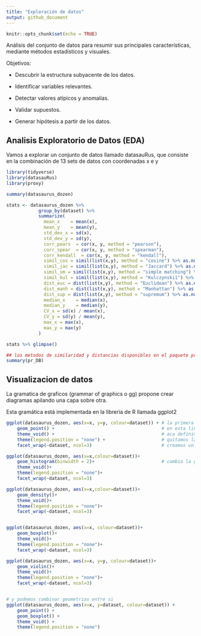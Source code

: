 ```yaml
---
title: "Exploración de datos"
output: github_document
---
```


```r
knitr::opts_chunk$set(echo = TRUE)
```

Análisis del conjunto de datos para resumir sus principales características, mediante métodos estadísticos y visuales.

Objetivos:

- Descubrir la estructura subyacente de los datos.

- Identificar variables relevantes.

- Detectar valores atípicos y anomalías.

- Validar supuestos.

- Generar hipótesis a partir de los datos.


## Analisis Exploratorio de Datos (EDA)

Vamos a explorar un conjunto de datos llamado datasauRus, que consiste en la combinación de 13 sets de datos con coordenadas x e y

```r
library(tidyverse)
library(datasauRus)
library(proxy)

summary(datasaurus_dozen)

stats <- datasaurus_dozen %>% 
            group_by(dataset) %>% 
            summarize(
              mean_x    = mean(x),
              mean_y    = mean(y),
              std_dev_x = sd(x),
              std_dev_y = sd(y),
              corr_pears  = cor(x, y, method = "pearson"),
              corr_spear  = cor(x, y, method = "spearman"),
              corr_kendall  = cor(x, y, method = "kendall"),
              simil_cos = simil(list(x,y), method = "cosine") %>% as.numeric(),   # funcion simil en la libreria proxy
              simil_jac = simil(list(x,y), method = "Jaccard") %>% as.numeric(),   # funcion simil en la libreria proxy
              simil_sm = simil(list(x,y), method = "simple matching") %>% as.numeric(),   # funcion simil en la libreria proxy
              simil_kul = simil(list(x,y), method = "Kulczynski1") %>% as.numeric(),   # funcion simil en la libreria proxy
              dist_euc = dist(list(x,y), method = "Euclidean") %>% as.numeric(),   
              dist_manh = dist(list(x,y), method = "Manhattan") %>% as.numeric(),  
              dist_sup = dist(list(x,y), method = "supremum") %>% as.numeric(),   
              median_x    = median(x),
              median_y    = median(y),
              CV_x = sd(x) / mean(x),
              CV_y = sd(y) / mean(y),
              max_x = max(x),
              max_y = max(y)
            )

stats %>% glimpse()

## los metodos de similaridad y distancias disponibles en el paquete proxy
summary(pr_DB)


```



## Visualizacion de datos

La gramatica de graficos (grammar of graphics o gg) propone crear diagramas apilando una capa sobre otra.

Esta gramática está implementada en la libreria de R llamada ggplot2

```r

ggplot(datasaurus_dozen, aes(x=x, y=y, colour=dataset)) + # la primera linea define los parametros del grafico, la data, coordenadas y color
    geom_point() +                                        # en esta linea se define la geometria de la figura, en este caso un punto
    theme_void() +                                        # aca definimos el tema del grafico
    theme(legend.position = "none") +                     # quitamos la leyenda 
    facet_wrap(~dataset, ncol=3)                          # creamos un subgrafico por cada dataset  

ggplot(datasaurus_dozen, aes(x=x,colour=dataset))+
    geom_histogram(binwidth = 2)+                         # cambio la geometria
    theme_void()+
    theme(legend.position = "none")+
    facet_wrap(~dataset, ncol=3)

ggplot(datasaurus_dozen, aes(x=x,colour=dataset))+
    geom_density()+
    theme_void()+
    theme(legend.position = "none")+
    facet_wrap(~dataset, ncol=3)


ggplot(datasaurus_dozen, aes(x=x, colour=dataset))+
    geom_boxplot()+
    theme_void()+
    theme(legend.position = "none")+
    facet_wrap(~dataset, ncol=3)

ggplot(datasaurus_dozen, aes(x=x, y=y, colour=dataset))+
    geom_violin()+
    theme_void()+
    theme(legend.position = "none")+
    facet_wrap(~dataset, ncol=3)


# y podemos combinar geometrias entre si
ggplot(datasaurus_dozen, aes(x=x, y=dataset, colour=dataset)) +
    geom_point() +
    geom_boxplot() +
    theme_void() +
    theme(legend.position = "none")

```





